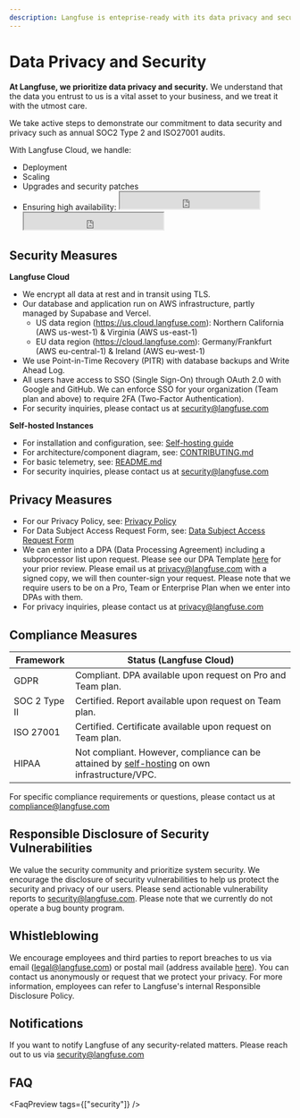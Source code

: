 ```yaml
---
description: Langfuse is enteprise-ready with its data privacy and security measures and controls. Langfuse is SOC2 Type2 and ISO 27001 certified.
---
```


# Data Privacy and Security

**At Langfuse, we prioritize data privacy and security.** We understand that the data you entrust to us is a vital asset to your business, and we treat it with the utmost care.

We take active steps to demonstrate our commitment to data security and privacy such as annual SOC2 Type 2 and ISO27001 audits.

With Langfuse Cloud, we handle:

- Deployment
- Scaling
- Upgrades and security patches
- Ensuring high availability:
  <iframe
    src="https://status.langfuse.com/badge?theme=dark"
    width="250"
    height="30"
    className="hidden dark:inline-block -mt-1"
    style={{
      colorScheme: "light", // Fixes incompatibility with Tailwind dark mode
    }}
  ></iframe>
  <iframe
    src="https://status.langfuse.com/badge?theme=light"
    width="250"
    height="30"
    className="inline-block dark:hidden -mt-1"
    style={{
      colorScheme: "light", // Fixes incompatibility with Tailwind dark mode
    }}
  ></iframe>

## Security Measures

**Langfuse Cloud**

- We encrypt all data at rest and in transit using TLS.
- Our database and application run on AWS infrastructure, partly managed by Supabase and Vercel.
  - US data region (https://us.cloud.langfuse.com): Northern California (AWS us-west-1) & Virginia (AWS us-east-1)
  - EU data region (https://cloud.langfuse.com): Germany/Frankfurt (AWS eu-central-1) & Ireland (AWS eu-west-1)
- We use Point-in-Time Recovery (PITR) with database backups and Write Ahead Log.
- All users have access to SSO (Single Sign-On) through OAuth 2.0 with Google and GitHub. We can enforce SSO for your organization (Team plan and above) to require 2FA (Two-Factor Authentication).
- For security inquiries, please contact us at security@langfuse.com

**Self-hosted Instances**

- For installation and configuration, see: [Self-hosting guide](/docs/deployment/self-host)
- For architecture/component diagram, see: [CONTRIBUTING.md](https://github.com/langfuse/langfuse/blob/main/CONTRIBUTING.md)
- For basic telemetry, see: [README.md](https://github.com/langfuse/langfuse/blob/main/README.md#telemetry)
- For security inquiries, please contact us at security@langfuse.com

## Privacy Measures

- For our Privacy Policy, see: [Privacy Policy](https://langfuse.com/privacy)
- For Data Subject Access Request Form, see: [Data Subject Access Request Form](https://app.termly.io/notify/47905712-56e1-4ad0-9bb7-8958f3263f90)
- We can enter into a DPA (Data Processing Agreement) including a subprocessor list upon request. Please see our DPA Template [here](https://static.langfuse.com/legal/DPA_Langfuse_Template_11_07_2024.docx.pdf) for your prior review. Please email us at privacy@langfuse.com with a signed copy, we will then counter-sign your request. Please note that we require users to be on a Pro, Team or Enterprise Plan when we enter into DPAs with them.
- For privacy inquiries, please contact us at privacy@langfuse.com

## Compliance Measures

| Framework     | Status (Langfuse Cloud)                                                                                                     |
| ------------- | --------------------------------------------------------------------------------------------------------------------------- |
| GDPR          | Compliant. DPA available upon request on Pro and Team plan.                                                                 |
| SOC 2 Type II | Certified. Report available upon request on Team plan.                                                                      |
| ISO 27001     | Certified. Certificate available upon request on Team plan.                                                                 |
| HIPAA         | Not compliant. However, compliance can be attained by [self-hosting](/docs/deployment/self-host) on own infrastructure/VPC. |

For specific compliance requirements or questions, please contact us at compliance@langfuse.com

## Responsible Disclosure of Security Vulnerabilities

We value the security community and prioritize system security. We encourage the disclosure of security vulnerabilities to help us protect the security and privacy of our users. Please send actionable vulnerability reports to security@langfuse.com.
Please note that we currently do not operate a bug bounty program.

## Whistleblowing

We encourage employees and third parties to report breaches to us via email (legal@langfuse.com) or postal mail (address available [here](/imprint)). You can contact us anonymously or request that we protect your privacy. For more information, employees can refer to Langfuse's internal Responsible Disclosure Policy.

## Notifications

If you want to notify Langfuse of any security-related matters. Please reach out to us via security@langfuse.com

## FAQ


<FaqPreview tags={["security"]} />
